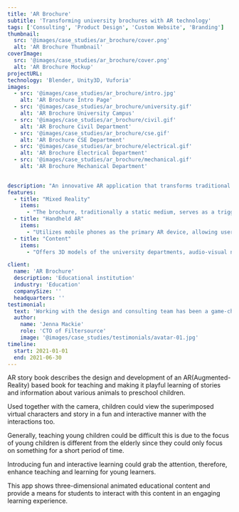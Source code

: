 ```yaml
---
title: 'AR Brochure'
subtitle: 'Transforming university brochures with AR technology'
tags: ['Consulting', 'Product Design', 'Custom Website', 'Branding']
thumbnail:
  src: '@images/case_studies/ar_brochure/cover.png'
  alt: 'AR Brochure Thumbnail'
coverImage:
  src: '@images/case_studies/ar_brochure/cover.png'
  alt: 'AR Brochure Mockup'
projectURL: 
technology: 'Blender, Unity3D, Vuforia'
images:
  - src: '@images/case_studies/ar_brochure/intro.jpg'
    alt: 'AR Brochure Intro Page'
  - src: '@images/case_studies/ar_brochure/university.gif'
    alt: 'AR Brochure University Campus'
  - src: '@images/case_studies/ar_brochure/civil.gif'
    alt: 'AR Brochure Civil Department'
  - src: '@images/case_studies/ar_brochure/cse.gif'
    alt: 'AR Brochure CSE Department'
  - src: '@images/case_studies/ar_brochure/electrical.gif'
    alt: 'AR Brochure Electrical Department'
  - src: '@images/case_studies/ar_brochure/mechanical.gif'
    alt: 'AR Brochure Mechanical Department'
 

description: "An innovative AR application that transforms traditional university brochures into interactive, mixed reality experiences, enhancing user engagement and providing detailed campus insights."
features:
  - title: "Mixed Reality"
    items:
      - "The brochure, traditionally a static medium, serves as a trigger for a dynamic augmented reality experience, transforming it into a mixed reality medium"
  - title: "Handheld AR"
    items:
      - "Utilizes mobile phones as the primary AR device, allowing users to interact with the AR elements using their phone's camera in real-time"
  - title: "Content"
    items:
      - "Offers 3D models of the university departments, audio-visual narratives, and detailed information on various educational departments and the university's vision"

client:
  name: 'AR Brochure'
  description: 'Educational institution'
  industry: 'Education'
  companySize: ''
  headquarters: ''
testimonial:
  text: 'Working with the design and consulting team has been a game-changer for Banter. Their expertise in website design, branding, content strategy, and AI integration has revolutionized the way we create and share our stories. Their work has not only elevated our brand but also empowered us to be leaders in digital journalism, reaching and engaging more readers than ever before.'
  author:
    name: 'Jenna Mackie'
    role: 'CTO of Filtersource'
    image: '@images/case_studies/testimonials/avatar-01.jpg'
timeline:
  start: 2021-01-01
  end: 2021-06-30
---
```


AR story book describes the design and development of an AR(Augmented- Reality) based book for teaching and making it playful learning of stories and information about various animals to preschool children. 

Used together with the camera, children could view the superimposed virtual characters and story in a fun and interactive manner with the interactions too.

Generally, teaching young children could be difficult this is due to the focus of young children is different from the elderly since they could only focus on something for a short period of time. 

Introducing fun and interactive learning could grab the attention, therefore, enhance teaching and learning for young learners.

This app shows three-dimensional animated educational content and provide a means for students to interact with this content in an engaging learning experience.